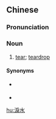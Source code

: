 ==Chinese==
{{zh-forms|s=泪水}}

===Pronunciation===
{{zh-pron
|m=lèishuǐ
|c=leoi6 seoi2
|cat=n
}}

===Noun===
{{zh-noun|mw=滴}}

# [[tear]]; [[teardrop]]

====Synonyms====
* {{qualifier|Min Nan}} {{zh-l|目屎|tr=ba̍k-sái}}
* {{zh-l|眼淚}}

[[hu:淚水]]